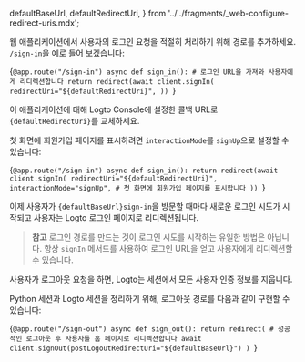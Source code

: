 
  defaultBaseUrl,
  defaultRedirectUri,
} from '../../fragments/_web-configure-redirect-uris.mdx';

웹 애플리케이션에서 사용자의 로그인 요청을 적절히 처리하기 위해 경로를 추가하세요. `/sign-in`을 예로 들어 보겠습니다:

<CodeBlock language="python" title="flask.py">{`@app.route("/sign-in")
async def sign_in():
    # 로그인 URL을 가져와 사용자에게 리디렉션합니다
    return redirect(await client.signIn(
        redirectUri="${defaultRedirectUri}",
    ))
`}</CodeBlock>

이 애플리케이션에 대해 Logto Console에 설정한 콜백 URL로 <code>{defaultRedirectUri}</code>를 교체하세요.

첫 화면에 회원가입 페이지를 표시하려면 `interactionMode`를 `signUp`으로 설정할 수 있습니다:

<CodeBlock language="python" title="flask.py">{`@app.route("/sign-in")
async def sign_in():
    return redirect(await client.signIn(
        redirectUri="${defaultRedirectUri}",
        interactionMode="signUp", # 첫 화면에 회원가입 페이지를 표시합니다
    ))
`}</CodeBlock>

이제 사용자가 <code>{defaultBaseUrl}sign-in</code>을 방문할 때마다 새로운 로그인 시도가 시작되고 사용자는 Logto 로그인 페이지로 리디렉션됩니다.

> **참고**
> 로그인 경로를 만드는 것이 로그인 시도를 시작하는 유일한 방법은 아닙니다. 항상 `signIn` 메서드를 사용하여 로그인 URL을 얻고 사용자에게 리디렉션할 수 있습니다.

사용자가 로그아웃 요청을 하면, Logto는 세션에서 모든 사용자 인증 정보를 지웁니다.

Python 세션과 Logto 세션을 정리하기 위해, 로그아웃 경로를 다음과 같이 구현할 수 있습니다:

<CodeBlock language="python" title="flask.py">{`@app.route("/sign-out")
async def sign_out():
    return redirect(
        # 성공적인 로그아웃 후 사용자를 홈 페이지로 리디렉션합니다
        await client.signOut(postLogoutRedirectUri="${defaultBaseUrl}")
    )
`}</CodeBlock>
